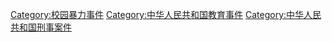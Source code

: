 [[Category:校园暴力事件|Category:校园暴力事件]]
[[Category:中华人民共和国教育事件|Category:中华人民共和国教育事件]]
[[Category:中华人民共和国刑事案件|Category:中华人民共和国刑事案件]]
